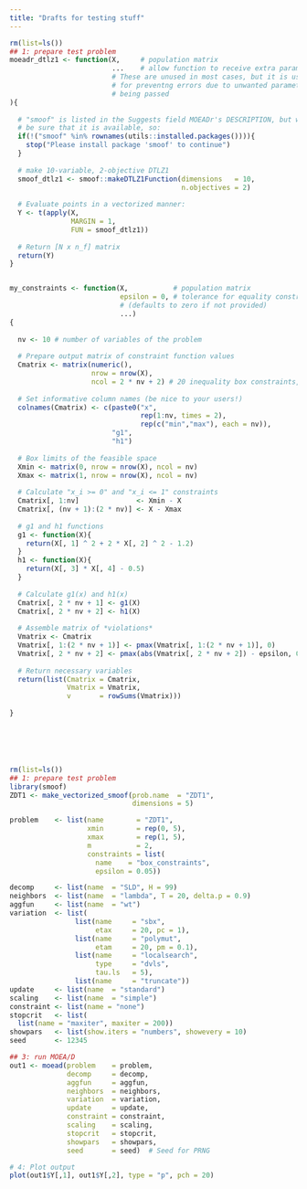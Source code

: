 ```yaml
---
title: "Drafts for testing stuff"
---
```


```r
rm(list=ls())
## 1: prepare test problem
moeadr_dtlz1 <- function(X,     # population matrix
                         ...    # allow function to receive extra parameters. 
                         # These are unused in most cases, but it is useful 
                         # for preventng errors due to unwanted parameters 
                         # being passed
){
  
  # "smoof" is listed in the Suggests field MOEADr's DESCRIPTION, but we need to 
  # be sure that it is available, so:
  if(!("smoof" %in% rownames(utils::installed.packages()))){
    stop("Please install package 'smoof' to continue")
  }
  
  # make 10-variable, 2-objective DTLZ1
  smoof_dtlz1 <- smoof::makeDTLZ1Function(dimensions   = 10, 
                                          n.objectives = 2)
  
  # Evaluate points in a vectorized manner:
  Y <- t(apply(X,
               MARGIN = 1,
               FUN = smoof_dtlz1))
  
  # Return [N x n_f] matrix
  return(Y)
}


my_constraints <- function(X,           # population matrix
                           epsilon = 0, # tolerance for equality constraints
                           # (defaults to zero if not provided)
                           ...)
{
  
  nv <- 10 # number of variables of the problem
  
  # Prepare output matrix of constraint function values
  Cmatrix <- matrix(numeric(), 
                    nrow = nrow(X),
                    ncol = 2 * nv + 2) # 20 inequality box constraints, plus g1 and h1
  
  # Set informative column names (be nice to your users!)
  colnames(Cmatrix) <- c(paste0("x", 
                                rep(1:nv, times = 2), 
                                rep(c("min","max"), each = nv)),
                         "g1",
                         "h1")
  
  # Box limits of the feasible space
  Xmin <- matrix(0, nrow = nrow(X), ncol = nv)
  Xmax <- matrix(1, nrow = nrow(X), ncol = nv)
  
  # Calculate "x_i >= 0" and "x_i <= 1" constraints
  Cmatrix[, 1:nv]              <- Xmin - X
  Cmatrix[, (nv + 1):(2 * nv)] <- X - Xmax
  
  # g1 and h1 functions
  g1 <- function(X){
    return(X[, 1] ^ 2 + 2 * X[, 2] ^ 2 - 1.2)
  }
  h1 <- function(X){
    return(X[, 3] * X[, 4] - 0.5)
  }
  
  # Calculate g1(x) and h1(x)
  Cmatrix[, 2 * nv + 1] <- g1(X)
  Cmatrix[, 2 * nv + 2] <- h1(X)
  
  # Assemble matrix of *violations*
  Vmatrix <- Cmatrix
  Vmatrix[, 1:(2 * nv + 1)] <- pmax(Vmatrix[, 1:(2 * nv + 1)], 0)        # inequality constraints
  Vmatrix[, 2 * nv + 2] <- pmax(abs(Vmatrix[, 2 * nv + 2]) - epsilon, 0) # equality constraint h1
  
  # Return necessary variables
  return(list(Cmatrix = Cmatrix,
              Vmatrix = Vmatrix,
              v       = rowSums(Vmatrix)))
  
}







```


```r
rm(list=ls())
## 1: prepare test problem
library(smoof)
ZDT1 <- make_vectorized_smoof(prob.name  = "ZDT1",
                              dimensions = 5)

problem    <- list(name        = "ZDT1",
                   xmin        = rep(0, 5),
                   xmax        = rep(1, 5),
                   m           = 2,
                   constraints = list(
                     name    = "box_constraints",
                     epsilon = 0.05))

decomp     <- list(name  = "SLD", H = 99)
neighbors  <- list(name  = "lambda", T = 20, delta.p = 0.9)
aggfun     <- list(name  = "wt")
variation  <- list(
                list(name     = "sbx",
                     etax     = 20, pc = 1),
                list(name     = "polymut",
                     etam     = 20, pm = 0.1),
                list(name     = "localsearch", 
                     type     = "dvls",
                     tau.ls   = 5), 
                list(name     = "truncate"))
update     <- list(name  = "standard")
scaling    <- list(name  = "simple")
constraint <- list(name = "none")
stopcrit   <- list(
  list(name = "maxiter", maxiter = 200))
showpars   <- list(show.iters = "numbers", showevery = 10)
seed       <- 12345
```


```r
## 3: run MOEA/D
out1 <- moead(problem    = problem,
              decomp     = decomp,
              aggfun     = aggfun,
              neighbors  = neighbors, 
              variation  = variation, 
              update     = update, 
              constraint = constraint, 
              scaling    = scaling,
              stopcrit   = stopcrit, 
              showpars   = showpars,
              seed       = seed)  # Seed for PRNG

# 4: Plot output
plot(out1$Y[,1], out1$Y[,2], type = "p", pch = 20)

```

